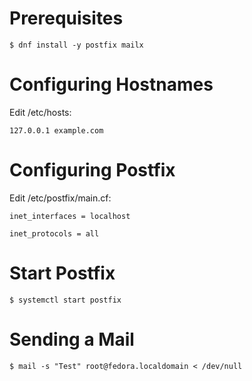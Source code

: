 = Prerequisites =

<pre>
$ dnf install -y postfix mailx
</pre>

= Configuring Hostnames =

Edit /etc/hosts:

<pre>
127.0.0.1 example.com
</pre>

= Configuring Postfix =

Edit /etc/postfix/main.cf:

<pre>
inet_interfaces = localhost

inet_protocols = all
</pre>

= Start Postfix =

<pre>
$ systemctl start postfix
</pre>

= Sending a Mail =

<pre>
$ mail -s "Test" root@fedora.localdomain < /dev/null
</pre>